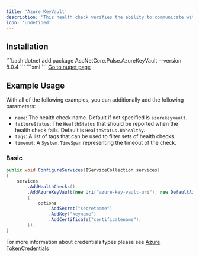 ```yaml
---
title: 'Azure KeyVault'
description: 'This health check verifies the ability to communicate with Azure Key Vault and the existence of some secrets, keys and certificates. For more information about Azure Key Vault check the [Azure KeyVault Microsoft Site](https://azure.microsoft.com/en-us/services/key-vault/)'
icon: 'undefined'
---
```


## Installation

<Tabs>
  <Tab title=".NET CLI">
    ```bash
    dotnet add package AspNetCore.Pulse.AzureKeyVault --version 8.0.4
    ```
  </Tab>
  <Tab title="Package Reference">
    ```xml
    <PackageReference Include="AspNetCore.Pulse.AzureKeyVault" Version="8.0.4" />
    ```
  </Tab>
  <Tab title="Nuget">
    <a href="https://www.nuget.org/packages/AspNetCore.Pulse.AzureKeyVault/" target="_blank">Go to nuget page</a>
  </Tab>
</Tabs>


## Example Usage

With all of the following examples, you can additionally add the following parameters:

* `name`: The health check name. Default if not specified is `azurekeyvault`.
* `failureStatus`: The `HealthStatus` that should be reported when the health check fails. Default is `HealthStatus.Unhealthy`.
* `tags`: A list of tags that can be used to filter sets of health checks.
* `timeout`: A `System.TimeSpan` representing the timeout of the check.

### Basic

```csharp
public void ConfigureServices(IServiceCollection services)
{
    services
        .AddHealthChecks()
        .AddAzureKeyVault(new Uri("azure-key-vault-uri"), new DefaultAzureCredential(), options =>
        {
            options
                .AddSecret("secretname")
                .AddKey("keyname")
                .AddCertificate("certificatename");
        });
}
```

For more information about credentials types please see [Azure TokenCredentials](https://docs.microsoft.com/en-us/dotnet/api/overview/azure/identity-readme)

